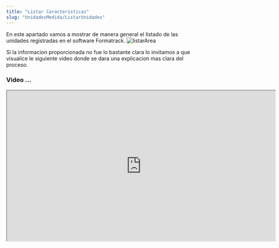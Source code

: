 ```yaml
---
title: "Listar Caracteristicas"
slug: "UnidadesMedida/ListarUnidades"
---
```



<Tabs>
  <TabItem label="Endpoint">
    <ApiEndpoint url={`${API_BASE_URL}bodega/caracteristicas`} />
  </TabItem>
</Tabs>

En este apartado vamos a mostrar de manera general el listado de las unidades registradas en el software Formatrack.
<Image src={listarArea} alt="listarArea" width={3148} height={2270} />


Si la informacion proporcionada no fue lo bastante clara lo invitamos a que visualice le siguiente video donde se dara una explicacion mas clara del proceso.

### Video ...

<div style={{ display: "flex", justifyContent: "center" }}>
  <iframe
    width="720"
    height="405"
    src="https://www.youtube.com/embed/o3ENiCB51To"
    
    title="Tutorial"
    frameBorder="0"
    allow="accelerometer; autoplay; clipboard-write; encrypted-media; gyroscope; picture-in-picture"
    allowFullScreen
  ></iframe>
</div>